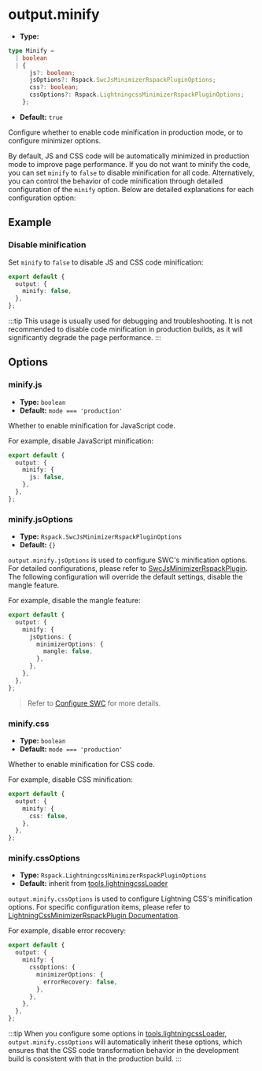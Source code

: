 # output.minify

- **Type:**

```ts
type Minify =
  | boolean
  | {
      js?: boolean;
      jsOptions?: Rspack.SwcJsMinimizerRspackPluginOptions;
      css?: boolean;
      cssOptions?: Rspack.LightningcssMinimizerRspackPluginOptions;
    };
```

- **Default:** `true`

Configure whether to enable code minification in production mode, or to configure minimizer options.

By default, JS and CSS code will be automatically minimized in production mode to improve page performance. If you do not want to minify the code, you can set `minify` to `false` to disable minification for all code. Alternatively, you can control the behavior of code minification through detailed configuration of the `minify` option. Below are detailed explanations for each configuration option:

## Example

### Disable minification

Set `minify` to `false` to disable JS and CSS code minification:

```ts title="rsbuild.config.ts"
export default {
  output: {
    minify: false,
  },
};
```

:::tip
This usage is usually used for debugging and troubleshooting. It is not recommended to disable code minification in production builds, as it will significantly degrade the page performance.
:::

## Options

### minify.js

- **Type:** `boolean`
- **Default:** `mode === 'production'`

Whether to enable minification for JavaScript code.

For example, disable JavaScript minification:

```ts title="rsbuild.config.ts"
export default {
  output: {
    minify: {
      js: false,
    },
  },
};
```

### minify.jsOptions

- **Type:** `Rspack.SwcJsMinimizerRspackPluginOptions`
- **Default:** `{}`

`output.minify.jsOptions` is used to configure SWC's minification options. For detailed configurations, please refer to [SwcJsMinimizerRspackPlugin](https://rspack.dev/plugins/rspack/swc-js-minimizer-rspack-plugin). The following configuration will override the default settings, disable the mangle feature.

For example, disable the mangle feature:

```ts title="rsbuild.config.ts"
export default {
  output: {
    minify: {
      jsOptions: {
        minimizerOptions: {
          mangle: false,
        },
      },
    },
  },
};
```

> Refer to [Configure SWC](/guide/basic/configure-swc) for more details.

### minify.css

- **Type:** `boolean`
- **Default:** `mode === 'production'`

Whether to enable minification for CSS code.

For example, disable CSS minification:

```ts title="rsbuild.config.ts"
export default {
  output: {
    minify: {
      css: false,
    },
  },
};
```

### minify.cssOptions

- **Type:** `Rspack.LightningcssMinimizerRspackPluginOptions`
- **Default:** inherit from [tools.lightningcssLoader](/config/tools/lightningcss-loader)

`output.minify.cssOptions` is used to configure Lightning CSS's minification options. For specific configuration items, please refer to [LightningCssMinimizerRspackPlugin Documentation](https://rspack.dev/plugins/rspack/lightning-css-minimizer-rspack-plugin).

For example, disable error recovery:

```ts title="rsbuild.config.ts"
export default {
  output: {
    minify: {
      cssOptions: {
        minimizerOptions: {
          errorRecovery: false,
        },
      },
    },
  },
};
```

:::tip
When you configure some options in [tools.lightningcssLoader](/config/tools/lightningcss-loader), `output.minify.cssOptions` will automatically inherit these options, which ensures that the CSS code transformation behavior in the development build is consistent with that in the production build.
:::
